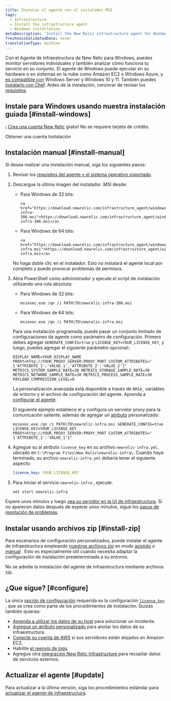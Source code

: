 ```yaml
---
title: Instalar el agente con el instalador MSI
tags:
  - Infrastructure
  - Install the infrastructure agent
  - Windows installation
metaDescription: 'Install the New Relic infrastructure agent for Windows with a simple headless MSI, and do basic configuration.'
freshnessValidatedDate: never
translationType: machine
---
```


Con el Agente de Infraestructura de New Relic para Windows, puedes monitor servidores individuales y también analizar cómo funciona tu servicio en su conjunto. El agente de Windows puede ejecutar en su hardware o en sistemas en la nube como Amazon EC2 o Windows Azure, y [es compatible con](/docs/infrastructure/install-infrastructure-agent/get-started/requirements-infrastructure-agent) Windows Server y Windows 10 y 11. También puedes [instalarlo con Chef](/docs/infrastructure/new-relic-infrastructure/config-management-tools/configure-new-relic-infrastructure-using-chef). Antes de la instalación, cerciorar de revisar los [requisitos](/docs/infrastructure/new-relic-infrastructure/getting-started/compatibility-requirements-new-relic-infrastructurets).

## Instale para Windows usando nuestra instalación guiada [#install-windows]

¡ [Crea una cuenta New Relic](https://newrelic.com/signup) gratis! No se requiere tarjeta de crédito.

<ButtonGroup>
  <ButtonLink role="button" to="https://newrelic.com/signup" variant="primary">
    Obtener una cuenta
  </ButtonLink>

  <ButtonLink role="button" to="https://one.newrelic.com/marketplace/install-data-source?state=fbe85f19-a04c-7a2b-0765-3a96ab418be6" variant="primary">
    Instalación
  </ButtonLink>
</ButtonGroup>

## Instalación manual [#install-manual]

Si desea realizar una instalación manual, siga los siguientes pasos:

1. Revisar los [requisitos del agente y el sistema operativo soportado](/docs/infrastructure/new-relic-infrastructure/getting-started/compatibility-requirements-new-relic-infrastructure).

2. Descargue la última imagen del instalador .MSI desde:

   * Para Windows de 32 bits:

     ```
     <a href="https://download.newrelic.com/infrastructure_agent/windows/386/newrelic-infra-386.msi">https://download.newrelic.com/infrastructure_agent/windows/386/newrelic-infra-386.msi</a>​
     ```

   * Para Windows de 64 bits:

     ```
     <a href="https://download.newrelic.com/infrastructure_agent/windows/newrelic-infra.msi">https://download.newrelic.com/infrastructure_agent/windows/newrelic-infra.msi</a>
     ```

   <Callout variant="important">
     No haga doble clic en el instalador. Esto no instalará el agente local por completo y puede provocar problemas de permisos.
   </Callout>

3. Abra PowerShell como administrador y ejecute el script de instalación utilizando una ruta absoluta:

   * Para Windows de 32 bits:

     ```shell
     msiexec.exe /qn /i PATH\TO\newrelic-infra-386.msi
     ```

   * Para Windows de 64 bits:

     ```shell
     msiexec.exe /qn /i PATH\TO\newrelic-infra.msi
     ```

   Para una instalación programada, puede pasar un conjunto limitado de configuraciones de agente como parámetro de configuración. Primero debes agregar `GENERATE_CONFIG=true` y `LICENSE_KEY=YOUR_LICENSE_KEY`, y luego, puedes agregar el siguiente parámetro opcional::

   ```shell
   DISPLAY_NAME=YOUR_DISPLAY_NAME PROXY=http://YOUR_PROXY_SERVER:PROXY_PORT CUSTOM_ATTRIBUTES="{'ATTRIBUTE_1':'VALUE_1','ATTRIBUTE_2':'VALUE_2'}" METRICS_SYSTEM_SAMPLE_RATE=30 METRICS_STORAGE_SAMPLE_RATE=30 METRICS_NETWORK_SAMPLE_RATE=30 METRICS_PROCESS_SAMPLE_RATE=30 PAYLOAD_COMPRESSION_LEVEL=6
   ```

   La personalización avanzada está disponible a través de `NRIA_` variables de entorno y el archivo de configuración del agente. Aprenda a [configurar el agente](/docs/infrastructure/install-infrastructure-agent/configuration/configure-infrastructure-agent/).

   El siguiente ejemplo establece el <InlinePopover type="licenseKey" />y configura un servidor proxy para la comunicación saliente, además de agregar un [atributo](/docs/using-new-relic/welcome-new-relic/get-started/glossary#attribute) personalizado:

   ```shell
   msiexec.exe /qn /i PATH\TO\newrelic-infra.msi GENERATE_CONFIG=true LICENSE_KEY=YOUR_LICENSE_KEY PROXY=http://YOUR_PROXY_SERVER:PROXY_PORT CUSTOM_ATTRIBUTES="{'ATTRIBUTE_1':'VALUE_1'}"
   ```

4. Agregue su <InlinePopover type="licenseKey" />al atributo `license_key` en su archivo `newrelic-infra.yml`, ubicado en `C:\Program Files\New Relic\newrelic-infra\`. Cuando haya terminado, su archivo `newrelic-infra.yml` debería tener el siguiente aspecto:

   ```yml
   license_key: YOUR_LICENSE_KEY
   ```

5. Para iniciar el servicio `newrelic-infra` , ejecute:

   ```shell
   net start newrelic-infra
   ```

Espere unos minutos y luego [vea su servidor en la UI de infraestructura](/docs/infrastructure/infrastructure-ui-pages/infra-ui-overview). Si no aparecen datos después de esperar unos minutos, sigue los [pasos de resolución de problemas](/docs/infrastructure/new-relic-infrastructure/troubleshooting/no-data-appears-infrastructure).

## Instalar usando archivos zip [#install-zip]

Para escenarios de configuración personalizados, puede instalar el agente de infraestructura empleando [nuestros archivos zip](https://download.newrelic.com/infrastructure_agent/binaries/windows/) en modo [asistido](/docs/infrastructure/install-configure-infrastructure/windows-installation/assisted-install-infrastructure-windows) o [manual](/docs/infrastructure/install-configure-infrastructure/windows-installation/manual-install-infrastructure-windows) . Esto es especialmente útil cuando necesita adaptar la configuración de instalación predeterminada a su entorno.

<Callout variant="caution">
  No se admite la instalación del agente de infraestructura mediante archivos zip.
</Callout>

<InstallFeedback />

## ¿Que sigue? [#configure]

La única [opción de configuración](/docs/infrastructure/install-configure-infrastructure/configuration/configure-infrastructure-agent) requerida es la configuración [`license_key`](/docs/Infrastructure-configure-your-agent#conf-license_key) , que se crea como parte de los procedimientos de instalación. Quizás también quieras:

* [Aprenda a utilizar los datos de su host](/docs/tutorial-troubleshoot-infra-hosts/diagnose-app-infra-data) para solucionar un incidente.
* [Agregue un atributo personalizado](/docs/Infrastructure-configure-your-agent#conf-custom_attributes) para anotar los datos de su infraestructura.
* [Conecte su cuenta de AWS](/docs/infrastructure-amazon-aws-ec2-integration#connect) si sus servidores están alojados en Amazon EC2.
* Habilite [el reenvío de logs](/docs/logs/enable-new-relic-logs/1-enable-logs/forward-your-logs-using-new-relic-infrastructure-agent).
* Agregue otra [integración New Relic Infrastructure ](/docs/infrastructure/integrations-getting-started/getting-started/introduction-infrastructure-integrations)para recopilar datos de servicios externos.

## Actualizar el agente [#update]

Para actualizar a la última versión, siga los procedimientos estándar para [actualizar el agente de infraestructura](/docs/infrastructure/new-relic-infrastructure/installation/update-infrastructure-agent).